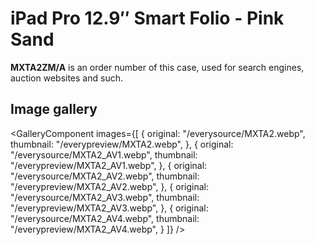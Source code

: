 
# iPad Pro 12.9″ Smart Folio - Pink Sand

<Callout type='info' emoji='👉🏻'>**MXTA2ZM/A** is an order number of this case, used for search engines, auction websites and such.</Callout>

## Image gallery

<GalleryComponent
    images={[
      {
        original: "/everysource/MXTA2.webp",
        thumbnail: "/everypreview/MXTA2.webp",
      },
      {
        original: "/everysource/MXTA2_AV1.webp",
        thumbnail: "/everypreview/MXTA2_AV1.webp",
      },
      {
        original: "/everysource/MXTA2_AV2.webp",
        thumbnail: "/everypreview/MXTA2_AV2.webp",
      },
      {
        original: "/everysource/MXTA2_AV3.webp",
        thumbnail: "/everypreview/MXTA2_AV3.webp",
      },
      {
        original: "/everysource/MXTA2_AV4.webp",
        thumbnail: "/everypreview/MXTA2_AV4.webp",
      }
    ]}
  />
